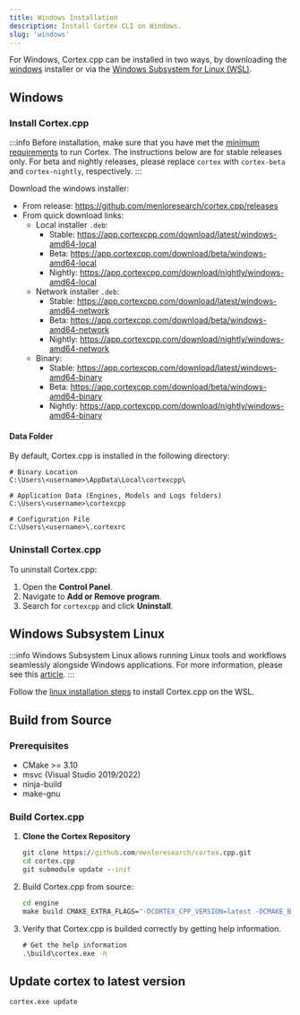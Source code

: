 ```yaml
---
title: Windows Installation
description: Install Cortex CLI on Windows.
slug: 'windows'
---
```




For Windows, Cortex.cpp can be installed in two ways, by downloading the [windows](#windows) installer or
via the [Windows Subsystem for Linux (WSL)](#windows-subsystem-linux).

## Windows
### Install Cortex.cpp
:::info
Before installation, make sure that you have met the [minimum requirements](/docs/installation#minimum-requirements) to run Cortex.
The instructions below are for stable releases only. For beta and nightly releases, please replace `cortex` with `cortex-beta`
and `cortex-nightly`, respectively.
:::

Download the windows installer:
- From release: https://github.com/menloresearch/cortex.cpp/releases
- From quick download links:
    - Local installer `.deb`:
        - Stable: https://app.cortexcpp.com/download/latest/windows-amd64-local
        - Beta: https://app.cortexcpp.com/download/beta/windows-amd64-local
        - Nightly: https://app.cortexcpp.com/download/nightly/windows-amd64-local
    - Network installer `.deb`:
        - Stable: https://app.cortexcpp.com/download/latest/windows-amd64-network
        - Beta: https://app.cortexcpp.com/download/beta/windows-amd64-network
        - Nightly: https://app.cortexcpp.com/download/nightly/windows-amd64-network
    - Binary:
        - Stable: https://app.cortexcpp.com/download/latest/windows-amd64-binary
        - Beta: https://app.cortexcpp.com/download/beta/windows-amd64-binary
        - Nightly: https://app.cortexcpp.com/download/nightly/windows-amd64-binary


#### Data Folder
By default, Cortex.cpp is installed in the following directory:
```
# Binary Location
C:\Users\<username>\AppData\Local\cortexcpp\

# Application Data (Engines, Models and Logs folders)
C:\Users\<username>\cortexcpp

# Configuration File
C:\Users\<username>\.cortexrc
```

### Uninstall Cortex.cpp
To uninstall Cortex.cpp:
1. Open the **Control Panel**.
1. Navigate to **Add or Remove program**.
2. Search for `cortexcpp` and click **Uninstall**.

## Windows Subsystem Linux
:::info
Windows Subsystem Linux allows running Linux tools and workflows seamlessly alongside Windows applications. For more
information, please see this [article](https://learn.microsoft.com/en-us/windows/wsl/faq).
:::

Follow the [linux installation steps](linux) to install Cortex.cpp on the WSL.


## Build from Source

### Prerequisites
- CMake >= 3.10
- msvc (Visual Studio 2019/2022)
- ninja-build
- make-gnu

### Build Cortex.cpp

1. **Clone the Cortex Repository**
   ```cmd
   git clone https://github.com/menloresearch/cortex.cpp.git
   cd cortex.cpp
   git submodule update --init
   ```
2. Build Cortex.cpp from source:

    ```cmd
    cd engine
    make build CMAKE_EXTRA_FLAGS="-DCORTEX_CPP_VERSION=latest -DCMAKE_BUILD_TEST=OFF -DBUILD_SHARED_LIBS=OFF -DCMAKE_TOOLCHAIN_FILE=vcpkg\\scripts\\buildsystems\\vcpkg.cmake -DVCPKG_TARGET_TRIPLET=x64-windows-static -DCMAKE_BUILD_TYPE=RELEASE -GNinja"
    ```

3. Verify that Cortex.cpp is builded correctly by getting help information.

    ```cmd
    # Get the help information
    .\build\cortex.exe -h
    ```

## Update cortex to latest version
```bash
cortex.exe update
```
